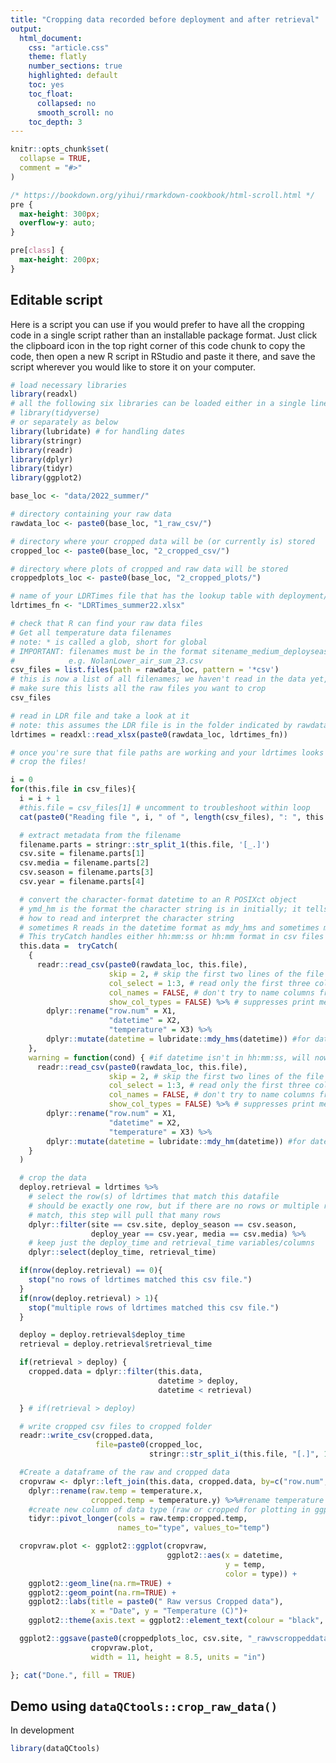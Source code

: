 ```yaml
---
title: "Cropping data recorded before deployment and after retrieval"
output:
  html_document:
    css: "article.css"
    theme: flatly
    number_sections: true
    highlighted: default 
    toc: yes
    toc_float:
      collapsed: no
      smooth_scroll: no
    toc_depth: 3
---
```


```r
knitr::opts_chunk$set(
  collapse = TRUE,
  comment = "#>"
)
```

```css
/* https://bookdown.org/yihui/rmarkdown-cookbook/html-scroll.html */
pre {
  max-height: 300px;
  overflow-y: auto;
}

pre[class] {
  max-height: 200px;
}
```

## Editable script

<!-- this script crops raw data from HOBO files -->

<!-- input: raw data files (csv format), ldrtimes file (Excel format) -->
<!-- output: cropped data files (csv format), plots of cropped data -->

<!-- Important: -->
<!--   Before running this script, rename raw HOBO files to have filenames in -->
<!--     this format: sitename_medium_deployseason_deployyear.csv -->
<!--     e.g. NolanLower_air_sum_23.csv -->

<!--   Make sure ldrtimes has columns for deployment season and year: -->
<!--   ldrtimes$deploy_season = "sum" -->
<!--   ldrtimes$deploy_year = "23" -->

<!-- we can label the red lines on the plots if you like -->

<!-- before running this script, update the file paths below -->
<!-- - to toggle a line between commented (#...) and uncommented (...), use -->
<!--   Shift-Control-C (Windows) or Shift-Command-C (Mac) -->
<!-- - make sure to add a slash "/" at the end of each file path! -->

<!-- if you'd like to have your computer make sound when the job is done, -->
<!-- install and load this package -->
<!-- install.packages("beepr") # uncomment and run this step only once, then comment it again -->
<!-- library(beepr) # leave this uncommented -->
<!-- beep(8) # uncomment if you want to use beepr! -->
<!-- system("say 'Attention all your data has been cropped'") # or on a Mac you can use this -->

<!-- base path: this is the shared part of the filepath to the directories -->
<!-- containing your raw data files, cropped data files, and cropped data plots -->
<!-- - if these folders are in the dataQCtools R project folder, you can use a relative path -->
<!-- - otherwise you can make this an absolute path -->
<!-- - you can also delete base_loc and paste0(base_loc, ...) and just explicitly -->
<!--   specify rawdata_loc, cropped_loc, and croppedplots_loc (see make_qc_plots.R -->
<!--   for an example of this) -->
<!-- - make sure filepaths for folders always end in "/"! -->

Here is a script you can use if you would prefer to have all the cropping code in a single script rather than an installable package format. Just click the clipboard icon in the top right corner of this code chunk to copy the code, then open a new R script in RStudio and paste it there, and save the script wherever you would like to store it on your computer.

```r
# load necessary libraries
library(readxl)
# all the following six libraries can be loaded either in a single line using
# library(tidyverse)
# or separately as below
library(lubridate) # for handling dates
library(stringr)
library(readr)
library(dplyr)
library(tidyr)
library(ggplot2)

base_loc <- "data/2022_summer/"

# directory containing your raw data
rawdata_loc <- paste0(base_loc, "1_raw_csv/")

# directory where your cropped data will be (or currently is) stored
cropped_loc <- paste0(base_loc, "2_cropped_csv/")

# directory where plots of cropped and raw data will be stored
croppedplots_loc <- paste0(base_loc, "2_cropped_plots/")

# name of your LDRTimes file that has the lookup table with deployment/retrieval dates
ldrtimes_fn <- "LDRTimes_summer22.xlsx"

# check that R can find your raw data files
# Get all temperature data filenames
# note: * is called a glob, short for global
# IMPORTANT: filenames must be in the format sitename_medium_deployseason_deployyear.csv
#            e.g. NolanLower_air_sum_23.csv
csv_files = list.files(path = rawdata_loc, pattern = '*csv')
# this is now a list of all filenames; we haven't read in the data yet, but
# make sure this lists all the raw files you want to crop
csv_files

# read in LDR file and take a look at it
# note: this assumes the LDR file is in the folder indicated by rawdata_loc
ldrtimes = readxl::read_xlsx(paste0(rawdata_loc, ldrtimes_fn))

# once you're sure that file paths are working and your ldrtimes looks right,
# crop the files!

i = 0
for(this.file in csv_files){
  i = i + 1
  #this.file = csv_files[1] # uncomment to troubleshoot within loop
  cat(paste0("Reading file ", i, " of ", length(csv_files), ": ", this.file), fill = TRUE)

  # extract metadata from the filename
  filename.parts = stringr::str_split_1(this.file, '[_.]')
  csv.site = filename.parts[1]
  csv.media = filename.parts[2]
  csv.season = filename.parts[3]
  csv.year = filename.parts[4]

  # convert the character-format datetime to an R POSIXct object
  # ymd_hm is the format the character string is in initially; it tells R
  # how to read and interpret the character string
  # sometimes R reads in the datetime format as mdy_hms and sometimes mdy_hm.
  # This tryCatch handles either hh:mm:ss or hh:mm format in csv files
  this.data =  tryCatch(
    {
      readr::read_csv(paste0(rawdata_loc, this.file),
                      skip = 2, # skip the first two lines of the file
                      col_select = 1:3, # read only the first three columns of data
                      col_names = FALSE, # don't try to name columns from a row of the file
                      show_col_types = FALSE) %>% # suppresses print message
        dplyr::rename("row.num" = X1,
                      "datetime" = X2,
                      "temperature" = X3) %>%
        dplyr::mutate(datetime = lubridate::mdy_hms(datetime)) #for datetime in hh:mm:ss
    },
    warning = function(cond) { #if datetime isn't in hh:mm:ss, will now try hh:mm format
      readr::read_csv(paste0(rawdata_loc, this.file),
                      skip = 2, # skip the first two lines of the file
                      col_select = 1:3, # read only the first three columns of data
                      col_names = FALSE, # don't try to name columns from a row of the file
                      show_col_types = FALSE) %>% # suppresses print message
        dplyr::rename("row.num" = X1,
                      "datetime" = X2,
                      "temperature" = X3) %>%
        dplyr::mutate(datetime = lubridate::mdy_hm(datetime)) #for datetime in hh:mm
    }
  )

  # crop the data
  deploy.retrieval = ldrtimes %>%
    # select the row(s) of ldrtimes that match this datafile
    # should be exactly one row, but if there are no rows or multiple rows that
    # match, this step will pull that many rows
    dplyr::filter(site == csv.site, deploy_season == csv.season,
                  deploy_year == csv.year, media == csv.media) %>%
    # keep just the deploy_time and retrieval_time variables/columns
    dplyr::select(deploy_time, retrieval_time)

  if(nrow(deploy.retrieval) == 0){
    stop("no rows of ldrtimes matched this csv file.")
  }
  if(nrow(deploy.retrieval) > 1){
    stop("multiple rows of ldrtimes matched this csv file.")
  }

  deploy = deploy.retrieval$deploy_time
  retrieval = deploy.retrieval$retrieval_time

  if(retrieval > deploy) {
    cropped.data = dplyr::filter(this.data,
                                 datetime > deploy,
                                 datetime < retrieval)

  } # if(retrieval > deploy)

  # write cropped csv files to cropped folder
  readr::write_csv(cropped.data,
                   file=paste0(cropped_loc,
                               stringr::str_split_i(this.file, "[.]", 1), "_cropped.csv"))

  #Create a dataframe of the raw and cropped data
  cropvraw <- dplyr::left_join(this.data, cropped.data, by=c("row.num", "datetime")) %>%
    dplyr::rename(raw.temp = temperature.x,
                  cropped.temp = temperature.y) %>%#rename temperature from each file
    #create new column of data type (raw or cropped for plotting in ggplot)
    tidyr::pivot_longer(cols = raw.temp:cropped.temp,
                        names_to="type", values_to="temp")

  cropvraw.plot <- ggplot2::ggplot(cropvraw,
                                   ggplot2::aes(x = datetime,
                                                y = temp,
                                                color = type)) +
    ggplot2::geom_line(na.rm=TRUE) +
    ggplot2::geom_point(na.rm=TRUE) +
    ggplot2::labs(title = paste0(" Raw versus Cropped data"),
                  x = "Date", y = "Temperature (C)")+
    ggplot2::theme(axis.text = ggplot2::element_text(colour = "black", size = (12)))

  ggplot2::ggsave(paste0(croppedplots_loc, csv.site, "_rawvscroppeddata.png"),
                  cropvraw.plot,
                  width = 11, height = 8.5, units = "in")

}; cat("Done.", fill = TRUE)
```


## Demo using `dataQCtools::crop_raw_data()`

In development

```r
library(dataQCtools)
```

